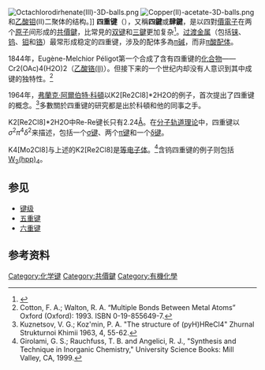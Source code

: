 {{noteTA|G1=Chemistry}}
[[File:Octachlorodirhenate(III)-3D-balls.png|thumb]]
[[File:Copper(II)-acetate-3D-balls.png|thumb]]和[[乙酸钼|乙酸钼]](II)二聚体的结构。]]
'''四重键'''（{{Lang-en|Quadruple bond}}），又稱'''四鍵'''或'''肆鍵'''，是以四對[[價電子|價電子]]在两个[[原子|原子]]间形成的[[共价键|共價鍵]]，比常見的[[双键|双键]]和[[三鍵|三鍵]]更加复杂<ref>{{cite journal|title=To Boldly Pass the Metal–Metal Quadruple Bond|last1=Radius|first1=U.|last2=Breher|first2=F.|journal=''Angewandte Chemie International Edition''|date=2006|volume=45|issue=19|pages=3006–3010|doi=10.1002/anie.200504322}}</ref>。[[过渡金属|过渡金属]]（包括[[铼|铼]]、[[钨|钨]]、[[钼|钼]]和[[铬|铬]]）最常形成稳定的四重键，涉及的配体多為[[Π键|π]][[碱|碱]]，而非[[Π键|π]][[酸|酸]][[配體|配体]]。

1844年，Eugène-Melchior Péligot第一个合成了含有四重键的[[化合物|化合物]]——<chem>Cr2(OAc)4(H2O)2</chem>（[[乙酸铬(II)|乙酸铬(II)]]）。但接下来的一个世纪内却没有人意识到其中成键的独特性。<ref>Cotton, F. A.; Walton, R. A. “Multiple Bonds Between Metal Atoms” Oxford (Oxford): 1993. ISBN 0-19-855649-7.</ref>

1964年，[[弗蘭克·阿爾伯特·科頓|弗蘭克·阿爾伯特·科頓]]以<chem>K2[Re2Cl8]*2H2O</chem>的例子，首次提出了四重键的概念。<ref>Kuznetsov, V. G.; Koz'min, P. A. "The structure of (pyH)HReCl4" Zhurnal Strukturnoi Khimii 1963, 4, 55-62.</ref>多數關於四重键的研究都是出於科頓和他的同事之手。

<chem>K2[Re2Cl8]*2H2O</chem>中<chem>Re-Re</chem>键长只有2.24[[埃格斯特朗_(单位)|Å]]。在[[分子轨道理论|分子轨道理论]]中，四重键以<math>\sigma^2 \pi^4 \delta^2</math>来描述，包括一个[[σ键|σ键]]、两个[[π键|π键]]和一个[[δ键|δ键]]。

<chem>K4[Mo2Cl8]</chem>与上述的<chem>K2[Re2Cl8]</chem>是[[等电子体|等电子体]]。<ref>Girolami, G. S.; Rauchfuss, T. B. and Angelici, R. J., "Synthesis and Technique in Inorganic Chemistry," University Science Books: Mill Valley, CA, 1999.</ref>含钨四重键的例子则包括[[W2(hpp)4|W<sub>2</sub>(hpp)<sub>4</sub>]]。

==参见==
* [[键级|键级]]
* [[五重键|五重键]]
* [[六重键|六重键]]

==参考资料==
{{reflist|2}}


{{化学键}}
{{Chemical bonding theory|state=autocollapse}}
{{化学小作品}}

[[Category:化学键|Category:化学键]]
[[Category:共價鍵|Category:共價鍵]]
[[Category:有機化學|Category:有機化學]]